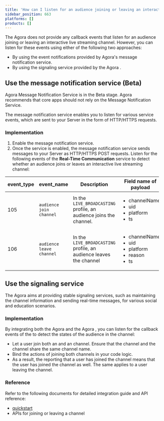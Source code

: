 ```yaml
---
title: 'How can I listen for an audience joining or leaving an interactive live streaming channel?'
sidebar_position: 663
platforms: []
products: []
---
```


The Agora <Vg k="VSDK" /> does not provide any callback events that listen for an audience joining or leaving an interactive live streaming channel. However, you can listen for these events using either of the following two approaches:

- By using the event notifications provided by Agora's message notification service.
- By using the signaling service provided by the Agora <Vg k="MESS_SDK" />.

## Use the message notification service (Beta)
<div class="alert note">Agora Message Notification Service is in the Beta stage. Agora recommends that core apps should not rely on the Message Notification Service.</div>

The message notification service enables you to listen for various service events, which are sent to your Server in the form of HTTP/HTTPS requests.

### Implementation

1. Enable the message notification service.
2. Once the service is enabled, the message notification service sends messages to your Server as HTTP/HTTPS POST requests. Listen for the following events of the **Real-Time Communication** service to detect whether an audience joins or leaves an interactive live streaming channel:

| event_type | event_name | Description | Field name of payload |
| ---------------- | ---------------- | ---------------- | ----------------- |
| 105      | `audience join channel`      | In the `LIVE_BROADCASTING` profile, an audience joins the channel.      |<ul><li>channelName</li><li>uid</li><li>platform</li><li>ts</li></ul> |
| 106      | `audience leave channel`   | In the `LIVE_BROADCASTING` profile, an audience leaves the channel      |<ul><li>channelName</li><li>uid</li><li>platform</li><li>reason</li><li>ts</li></ul> |

## Use the signaling service

The Agora <Vg k="MESS_SDK" /> aims at providing stable signaling services, such as maintaining the channel information and sending real-time messages, for various social and education scenarios.

### Implementation

By integrating both the Agora <Vg k="VSDK" /> and the Agora <Vg k="MESS_SDK" />, you can listen for the callback events of the <Vg k="MESS_SDK" /> to detect the states of the audience in the <Vg k="VSDK" /> channel:

- Let a user join both an <Vg k="VSDK" /> and an <Vg k="MESS" /> channel. Ensure that the <Vg k="VSDK" /> channel and the <Vg k="MESS" /> channel share the same channel name.
- Bind the actions of joining both channels in your code logic.
- As a result, the <Vg k="MESS_SDK" /> reporting that a user has joined the <Vg k="MESS" /> channel means that the user has joined the <Vg k="VSDK" /> channel as well. The same applies to a user leaving the channel.

### Reference

Refer to the following documents for detailed integration guide and API reference:

- [<Vg k="MESS" /> quickstart](/signaling/get-started/get-started-sdk)
- <Link to="{{Global.SIG_SDK_API_ANDROID}}/index.html#joinorleavechannel"><Vg k="MESS" /> APIs for joining or leaving a channel</Link>
	
	